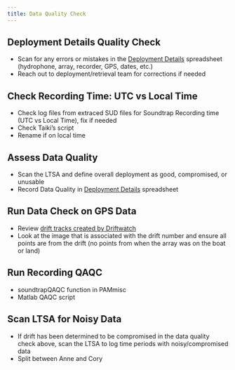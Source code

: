 ```yaml
---
title: Data Quality Check
---
```


## Deployment Details Quality Check

-   Scan for any errors or mistakes in the [Deployment Details](https://docs.google.com/spreadsheets/d/10bxlwfVOe1LFfj69B_YddxcA0V14m7codYwgD2YncFk/edit?usp=sharing) spreadsheet (hydrophone, array, recorder, GPS, dates, etc.)
-   Reach out to deployment/retrieval team for corrections if needed

## Check Recording Time: UTC vs Local Time

-   Check log files from extraced SUD files for Soundtrap Recording time (UTC vs Local Time), fix if needed
-   Check Taiki's script
-   Rename if on local time

## Assess Data Quality

-   Scan the LTSA and define overall deployment as good, compromised, or unusable
-   Record Data Quality in [Deployment Details](https://docs.google.com/spreadsheets/d/10bxlwfVOe1LFfj69B_YddxcA0V14m7codYwgD2YncFk/edit?usp=sharing) spreadsheet

## Run Data Check on GPS Data

-   Review [drift tracks created by Driftwatch](https://drive.google.com/file/d/1Ca2MKzXSDYh-o71WvVr2EoC9zs7w3gbo/view?usp=share_link)
-   Look at the image that is associated with the drift number and ensure all points are from the drift (no points from when the array was on the boat or land)

## Run Recording QAQC 

-   soundtrapQAQC function in PAMmisc
-   Matlab QAQC script

## Scan LTSA for Noisy Data

-   If drift has been determined to be compromised in the data quality check above, scan the LTSA to log time periods with noisy/compromised data
-   Split between Anne and Cory
